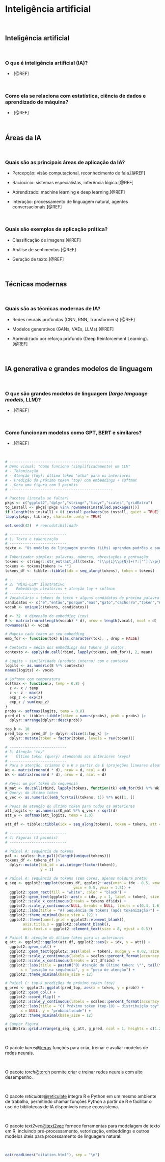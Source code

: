 # **Inteligência artificial** {#inteligencia-artificial}

<br>

## Inteligência artificial

<br>

### O que é inteligência artificial (IA)?

-   .[@REF]

<br>

### Como ela se relaciona com estatística, ciência de dados e aprendizado de máquina?

-   .[@REF]

<br>

## Áreas da IA

<br>

### Quais são as principais áreas de aplicação da IA?

-   Percepção: visão computacional, reconhecimento de fala.[@REF]

-   Raciocínio: sistemas especialistas, inferência lógica.[@REF]

-   Aprendizado: machine learning e deep learning.[@REF]

-   Interação: processamento de linguagem natural, agentes conversacionais.[@REF]

<br>

### Quais são exemplos de aplicação prática?

-   Classificação de imagens.[@REF]

-   Análise de sentimentos.[@REF]

-   Geração de texto.[@REF]

<br>

## Técnicas modernas

<br>

### Quais são as técnicas modernas de IA?

-   Redes neurais profundas (CNN, RNN, Transformers).[@REF]

-   Modelos generativos (GANs, VAEs, LLMs).[@REF]

-   Aprendizado por reforço profundo (Deep Reinforcement Learning).[@REF]

<br>

## IA generativa e grandes modelos de linguagem

<br>

### O que são grandes modelos de linguagem (*large language models*, LLM)?

-   .[@REF]

<br>

### Como funcionam modelos como GPT, BERT e similares?

-   .[@REF]

<br>

```r
# -----------------------------------------------
# Demo visual: "Como funciona (simplificadamente) um LLM"
# - Tokenização
# - Atenção (toy): último token "olha" para os anteriores
# - Predição do próximo token (toy) com embeddings + softmax
# - Gera uma figura com 3 painéis
# -----------------------------------------------

# Pacotes (instala se faltar)
pkgs <- c("ggplot2","dplyr","stringr","tidyr","scales","gridExtra")
to_install <- pkgs[!pkgs %in% rownames(installed.packages())]
if (length(to_install) > 0) install.packages(to_install, quiet = TRUE)
lapply(pkgs, library, character.only = TRUE)

set.seed(42)  # reprodutibilidade

# --------------------------
# 1) Texto e tokenização
# --------------------------
texto <- "Os modelos de linguagem grandes (LLMs) aprendem padrões e sugerem o próximo token."

# Tokenizador simples: palavras, números, abreviações e pontuação
tokens <- stringr::str_extract_all(texto, "[\\p{L}\\p{N}]+(?:['’][\\p{L}\\p{N}]+)?|[[:punct:]]", simplify = FALSE)[[1]]
tokens <- tokens[tokens != ""]
tokens_df <- tibble::tibble(idx = seq_along(tokens), token = tokens)

# --------------------------
# 2) "Mini-LLM" ilustrativo
#    Embeddings aleatórios + atenção toy + softmax
# --------------------------
# Vocabulário = tokens do texto + alguns candidatos de próxima palavra
candidatos <- c("e","então","porque","mas","gato","cachorro","token","modelo",".",",")
vocab <- unique(c(tokens, candidatos))

d <- 32  # dimensão do embedding (toy)
E <- matrix(rnorm(length(vocab) * d), nrow = length(vocab), ncol = d)
rownames(E) <- vocab

# Mapeia cada token ao seu embedding
emb_for <- function(tok) E[as.character(tok), , drop = FALSE]

# Contexto = média dos embeddings dos tokens já vistos
contexto <- apply(do.call(rbind, lapply(tokens, emb_for)), 2, mean)

# Logits ~ similaridade (produto interno) com o contexto
logits <- as.numeric(E %*% contexto)
names(logits) <- vocab

# Softmax com temperatura
softmax <- function(x, temp = 0.8) {
  z <- x / temp
  z <- z - max(z)
  exp_z <- exp(z)
  exp_z / sum(exp_z)
}
probs <- softmax(logits, temp = 0.8)
pred_df <- tibble::tibble(token = names(probs), prob = probs) |>
  dplyr::arrange(dplyr::desc(prob))

top_k <- 10
pred_top <- pred_df |> dplyr::slice(1:top_k) |>
  dplyr::mutate(token = factor(token, levels = rev(token)))

# --------------------------
# 3) Atenção "toy"
#    Último token (query) atendendo aos anteriores (keys)
# --------------------------
# Para a atenção, criamos Q e K a partir de E (projeções lineares aleatórias)
Wq <- matrix(rnorm(d * d), nrow = d, ncol = d)
Wk <- matrix(rnorm(d * d), nrow = d, ncol = d)

# Keys: um por token da sequência
K_mat <- do.call(rbind, lapply(tokens, function(tk) emb_for(tk) %*% Wk))
# Query: do último token
q_vec <- as.numeric((emb_for(tail(tokens, 1)) %*% Wq)[1, ])

# Pesos de atenção do último token para todos os anteriores
att_logits <- as.numeric(K_mat %*% q_vec) / sqrt(d)
att_w <- softmax(att_logits, temp = 1.0)

att_df <- tibble::tibble(idx = seq_along(tokens), token = tokens, att = att_w)

# --------------------------
# 4) Figuras (3 painéis)
# --------------------------

# Painel A: sequência de tokens
pal <- scales::hue_pal()(length(unique(tokens)))
tokens_df <- tokens_df |>
  dplyr::mutate(tok_id = as.integer(factor(token)),
                y = 1)

# Painel A: sequência de tokens (sem cores, apenas moldura preta)
g_seq <- ggplot2::ggplot(tokens_df, ggplot2::aes(xmin = idx - 0.5, xmax = idx + 0.5,
                               ymin = 0.5, ymax = 1.5)) +
  ggplot2::geom_rect(fill = "white", color = "black") +
  ggplot2::geom_text(ggplot2::aes(x = idx, y = 1, label = token), size = 3) +
  ggplot2::scale_x_continuous(breaks = tokens_df$idx) +
  ggplot2::scale_y_continuous(NULL, breaks = NULL, limits = c(0.4, 1.6)) +
  ggplot2::labs(title = "A) Sequência de tokens (após tokenização)") +
  ggplot2::theme_minimal(base_size = 12) +
  ggplot2::theme(panel.grid = ggplot2::element_blank(),
        axis.title.x = ggplot2::element_blank(),
        axis.text.x = ggplot2::element_text(size = 8, vjust = 0.5))

# Painel B: atenção do último token para os anteriores
g_att <- ggplot2::ggplot(att_df, ggplot2::aes(x = idx, y = att)) +
  ggplot2::geom_col() +
  ggplot2::geom_text(ggplot2::aes(label = token), nudge_y = 0.02, size = 3, angle = 0) +
  ggplot2::scale_y_continuous(labels = scales::percent_format(accuracy = 1)) +
  ggplot2::scale_x_continuous(breaks = att_df$idx) +
  ggplot2::labs(title = paste0("B) Atenção do último token: \"", tail(tokens,1), "\""),
       x = "posição na sequência", y = "peso de atenção") +
  ggplot2::theme_minimal(base_size = 12)

# Painel C: top-k predições de próximo token (toy)
g_pred <- ggplot2::ggplot(pred_top, aes(x = token, y = prob)) +
  ggplot2::geom_col() +
  ggplot2::coord_flip() +
  ggplot2::scale_y_continuous(labels = scales::percent_format(accuracy = 0.1)) +
  ggplot2::labs(title = "C) Próximo token (top-10) – distribuição toy",
       x = NULL, y = "probabilidade") +
  ggplot2::theme_minimal(base_size = 12)

# Compor figura
gridExtra::grid.arrange(g_seq, g_att, g_pred, ncol = 1, heights = c(1.2, 1.2, 1.4))
```

<br>

::: {.infobox .Rlogo data-latex="{images/Rlogo}"}
O pacote *keras*[@keras](https://cran.r-project.org/web/packages/keras/index.html) funções para criar, treinar e avaliar modelos de redes neurais.
:::

<br>

::: {.infobox .Rlogo data-latex="{images/Rlogo}"}
O pacote *torch*[@torch](https://cran.r-project.org/web/packages/torch/index.html) permite criar e treinar redes neurais com alto desempenho.
:::

<br>

::: {.infobox .Rlogo data-latex="{images/Rlogo}"}
O pacote *reticulate*[@reticulate](https://cran.r-project.org/web/packages/reticulate/index.html) integra R e Python em um mesmo ambiente de trabalho, permitindo chamar funções Python a partir de R e facilitar o uso de bibliotecas de IA disponíveis nesse ecossistema.
:::

<br>

::: {.infobox .Rlogo data-latex="{images/Rlogo}"}
O pacote *text2vec*[@text2vec](https://cran.r-project.org/web/packages/text2vec/index.html) fornece ferramentas para modelagem de texto em R, incluindo pré-processamento, vetorização, embeddings e outros modelos úteis para processamento de linguagem natural.
:::

<br>

```r
cat(readLines("citation.html"), sep = "\n")
```

<br>

